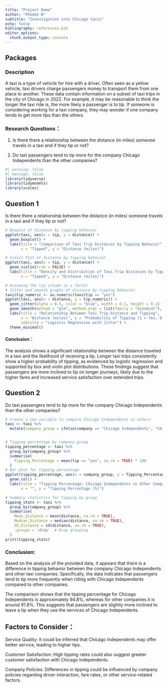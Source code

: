 ```yaml
---
title: "Project Demo"
author: "Phoebe W"
subtitle: "Investigation into Chicago taxis"
echo: false
bibliography: references.bib
editor_options: 
  chunk_output_type: console
---
```


## Packages

### Description

A taxi is a type of vehicle for hire with a driver. Often seen as a yellow vehicle, taxi drivers charge passengers money to transport them from one place to another. These data contain information on a subset of taxi trips in the city of Chicago in 2022. For example, it may be reasonable to think the longer the taxi ride is, the more likely a passenger is to tip. If someone is considering working for a taxi company, they may wonder if one company tends to get more tips than the others.

### Research Questions：

1.  Is there there a relationship between the distance (in miles) someone travels in a taxi and if they tip or not?

2.  Do taxi passengers tend to tip more for the company Chicago Independents than the other companies?

```r
#| warning: false
#| message: false
library(tidyverse)
library(tidymodels)
library(scales)
```

## Question 1

Is there there a relationship between the distance (in miles) someone travels in a taxi and if they tip or not?

```r

# Boxplot of distance by tipping behavior
ggplot(taxi, aes(x = tip, y = distance)) +
  geom_boxplot() +
  labs(title = "Comparison of Taxi Trip Distances by Tipping Behavior",
       x = "Tipped", y = "Distance (miles)")

# Violin Plot of distance by tipping behavior
ggplot(taxi, aes(x = tip, y = distance)) +
  geom_violin(trim = FALSE) +
  labs(title = "Density and Distribution of Taxi Trip Distances by Tipping Behavior",
       x = "Tipped", y = "Distance (miles)")

# Assuming the tip column is a factor
# Jitter and smooth graphs of distance by tipping behavior
taxi$tip_numeric <- as.numeric(taxi$tip == "yes")
ggplot(taxi, aes(x = distance, y = tip_numeric)) +
  geom_jitter(alpha = 0.5, color = "blue", width = 0.1, height = 0.1) +
  geom_smooth(method = "glm", method.args = list(family = "binomial"), color = "red") +
  labs(title = "Relationship Between Taxi Trip Distance and Tipping",
       x = "Distance (miles)", y = "Probability of Tipping (1 = Yes, 0 = No)",
       subtitle = "Logistic Regression with Jitter") +
  theme_minimal()

```

#### Conclusion：

The analysis shows a significant relationship between the distance traveled in a taxi and the likelihood of receiving a tip. Longer taxi trips consistently show a higher probability of tipping, as evidenced by logistic regression and supported by box and violin plot distributions. These findings suggest that passengers are more inclined to tip on longer journeys, likely due to the higher fares and increased service satisfaction over extended trips.


## Question 2

Do taxi passengers tend to tip more for the company Chicago Independents than the other companies?

```r
# Create a new variable to compare Chicago Independents vs others
taxi <- taxi %>%
  mutate(company_group = ifelse(company == "Chicago Independents", "Chicago Independents", "Other Companies"))


# Tipping percentage by company group
tipping_percentage <- taxi %>%
  group_by(company_group) %>%
  summarise(
    Tipping_Percentage = mean(tip == "yes", na.rm = TRUE) * 100
  )
# Bar plot for tipping percentage
ggplot(tipping_percentage, aes(x = company_group, y = Tipping_Percentage, fill = company_group)) +
  geom_col() +
  labs(title = "Tipping Percentage: Chicago Independents vs Other Companies",
       x = "", y = "Tipping Percentage (%)")

# Summary statistics for tipping by group
tipping_stats <- taxi %>%
  group_by(company_group) %>%
  summarise(
    Mean_Distance = mean(distance, na.rm = TRUE),
    Median_Distance = median(distance, na.rm = TRUE),
    SD_Distance = sd(distance, na.rm = TRUE),
    .groups = 'drop'  # Drop grouping
  )
print(tipping_stats)


```

### Conclusion:

Based on the analysis of the provided data, it appears that there is a difference in tipping behavior between the company Chicago Independents and other taxi companies. Specifically, the data indicates that passengers tend to tip more frequently when riding with Chicago Independents compared to other companies.

The comparison shows that the tipping percentage for Chicago Independents is approximately 94.8%, whereas for other companies it is around 91.8%. This suggests that passengers are slightly more inclined to leave a tip when they use the services of Chicago Independents.


## Factors to Consider：

Service Quality: It could be inferred that Chicago Independents may offer better service, leading to higher tips.

Customer Satisfaction: High tipping rates could also suggest greater customer satisfaction with Chicago Independents.

Company Policies: Differences in tipping could be influenced by company policies regarding driver interaction, fare rates, or other service-related factors.
